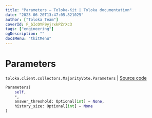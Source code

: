 ```yaml
---
title: "Parameters — Toloka-Kit | Toloka documentation"
date: "2023-06-20T13:47:05.821025"
author: ["Toloka Team"]
coverId: F_bIcOYF9yjrxkPZrXc3
tags: ["engineering"]
ogDescription: ""
docsMenu: "tkitMenu"
---
```


# Parameters

`toloka.client.collectors.MajorityVote.Parameters` | [Source code](https://github.com/Toloka/toloka-kit/blob/v1.2.0/src/client/collectors.py#L445)

```python
Parameters(
    self,
    *,
    answer_threshold: Optional[int] = None,
    history_size: Optional[int] = None
)
```